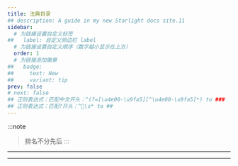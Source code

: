 ```yaml
---
title: 法典目录
## description: A guide in my new Starlight docs site.11
sidebar:
  # 为链接设置自定义标签
##   label: 自定义侧边栏 label
  # 为链接设置自定义顺序（数字越小显示在上方）
  order: 1
  # 为链接添加徽章
##   badge:
##     text: New
##     variant: tip
prev: false
# next: false
## 正则表达式：匹配中文开头：^(?=[\u4e00-\u9fa5][^\u4e00-\u9fa5]*) to ### 
## 正则表达式：匹配?开头：^\s* to ## 
---
```


:::note
> 排名不分先后
:::

---

<LinkCard
  title="⭐tags生成器"
  description="宝宝巴士也会用的标签选择器"
  href="https://tag-select.nai4.top/"
/>

---

<LinkCard
  title="300画风法典"
  description="NAI3画风收集和研究"
  href="https://www.nep6.com:8806/"
/>
<LinkCard
  title="精简200画师法典"
  description="本表格为精简版纯粹的个人向榜单，内容有不可避的不完善和偏向性等问题"
  href="https://docs.qq.com/sheet/DSUd5eGRCZ0tFcGZJ"
/>
<LinkCard
  title="解构原典第六卷"
  description="一本为 nai4.5full 创作的魔法书"
  href="https://docs.qq.com/doc/DR0xKU1F5T3pkalRo?dver="
/>
<LinkCard
  title="所长常规NovalAI个人法典"
  description="所长常规NovalAI个人法典"
  href="../../../法典/所长常规novalai个人法典/"
/>
<LinkCard
  title="所长常规NovalAI色色法典"
  description="所长常规NovalAI色色法典"
  href="../../../法典/所长色色NovalAI个人法典/"
/>
<LinkCard
  title="解构原典"
  description="解构原典（第一~三卷）"
  href="https://docs.qq.com/doc/DR1Z4VkFEZGl4Sk9S"
/>
<LinkCard
  title="元素法典第一~五卷"
  description="这是一本免费、开源的法典"
  href="https://docs.qq.com/doc/DWGh4QnZBVlJYRkly"
/>
<LinkCard
  title="NovelAiV3-人物tags"
  description="本文档部分借鉴AI模型博物馆作品《人物tag》"
  href="https://docs.qq.com/sheet/DRFBYSHNoUkRqZlVv?tab=BB08J2"
/>
<LinkCard
  title="服装notion笔记"
  description="上身 下身 服装穿搭提示词"
  href="https://www.notion.so/ea163bebdce44785adf38041ac35ed6e#6cd3e15dfc3347fb9811bec8bc910c02"
/>
<LinkCard
  title="森林的NAI-V3法典"
  description="原本一堆人指望让NAI爆金币，结果现在都给NAI送钱了"
  href="https://docs.qq.com/doc/DSU9CZHhLRERRbllw"
/>
<LinkCard
  title="绘世法师见闻录"
  description="这是一本免费、开源的魔法书，欢迎任何人向编纂者投稿记录自己的魔法。"
  href="https://docs.qq.com/doc/DR0d3aEdzSmxORE5w"
/>
<LinkCard
  title="旧日黎明——献给朋友们的法术书"
  description="如果您对本文档较为满意，建议导出为副本保存一份，以防文档丢失。"
  href="https://www.kdocs.cn/l/caGSIQNOfNDO"
/>
<LinkCard
  title="Danbooru tag 组"
  description="Danbooru网站的tag标签组分类"
  href="https://danbooru.donmai.us/wiki_pages/tag_groups"
/>
<LinkCard
  title="Danbooru 服装 tag"
  description="Danbooru网站的tag标签组服装分类"
  href="https://danbooru.donmai.us/wiki_pages/tag_group%3Aattire"
/>
<LinkCard
  title="人偶教室：风格化教学"
  description="胧雨夜 NovelAI note"
  href="https://www.yuque.com/longyuye/lmgcwy"
/>
<LinkCard
  title="手抄本法术"
  description="Google文档"
  href="https://docs.google.com/spreadsheets/d/14Gg1kIGWdZGXyCC8AgYVT0lqI6IivLzZOdIT3QMWwVI/edit?pli=1&gid=685247369#gid=685247369"
/>
<LinkCard
  title="Prompt Search"
  description="一个供用户上传图片和tag的社区"
  href="https://www.ptsearch.info/home/"
/>
<LinkCard
  title="midjourney explore"
  description="一个供用户上传MJ图片和tag的社区"
  href="https://www.midjourney.com/explore?tab=top"
/>


<LinkCard
  title="Nai3Bot教程"
  description="与本网站同源"
  href="https://docs.qq.com/sheet/DZWx4cmtudEdiem9w"
/>
<LinkCard
  title="500画风-NovelAI V3示例"
  description="1.感谢群友们的辛苦付出，经过漫长的测试、整理、编辑，本书于2023年12月5日全面开放。"
  href="https://docs.qq.com/doc/DRFdnb01mQXVBUm12"
/>
<LinkCard
  title="109画风-NovelAI V3"
  description="109画师融合串"
  href="https://docs.google.com/spreadsheets/d/1eGBy8WKavBtG2SKz8p8coP4k-kMilweR70zCMj-QGbM"
/>
<LinkCard
  title="N3tag组合整理"
  description="包含画风、服装、动作等"
  href="https://docs.google.com/spreadsheets/d/1Cmow8ztf5YWyT90lVKSy50d6UN5nQ3TqRRIusP4MyFo/edit?pli=1&gid=737019672#gid=737019672"
/>
<LinkCard
  title="15000张画师参考图片网盘"
  description="2024年1月8日统一的生成參數重新生成了所有樣本"
  href="https://mega.nz/folder/AE8mFI4Z#t2A1tm6HYiXOHOj9Fk8Ncw"
/>
<LinkCard
  title="AI绘图查表"
  description="Google文档，47种常见画风"
  href="https://docs.google.com/spreadsheets/d/1eGBy8WKavBtG2SKz8p8coP4k-kMilweR70zCMj-QGbM/edit?gid=1674089997#gid=1674089997"
/>


<LinkCard
  title="Nai4画风测试1"
  description="基于nai4预览版"
  href="https://docs.qq.com/sheet/DRHFZbHV2eW9JWkFN"
/>


<LinkCard
  title="Nai4画风测试2"
  description="基于nai4 full正式版"
  href="https://docs.google.com/spreadsheets/d/e/2PACX-1vSNQvkv6vK5C12DeLm8FZQQUKkWgKZ3c_XAztLJ2XZ67u8OxwM0dJ50HQf55y31MVd6j3iXkX2Wk7T_/pubhtml#"
/>


<LinkCard
  title="NoobAI-XL画风1"
  description="NoobAI-XL V-Pred 1.0 Version 画风对比"
  href="https://noobai.wall-breaker-no4.xyz/batch/noobai-xl-vpred-1"
/>


<LinkCard
  title="NOOBXL1.0 单画师"
  description="NOOB 1.0版本 8888 单画师测试"
  href="https://docs.qq.com/sheet/DZGxRSXhvcmNmeHFv?tab=9v7zie"
/>
